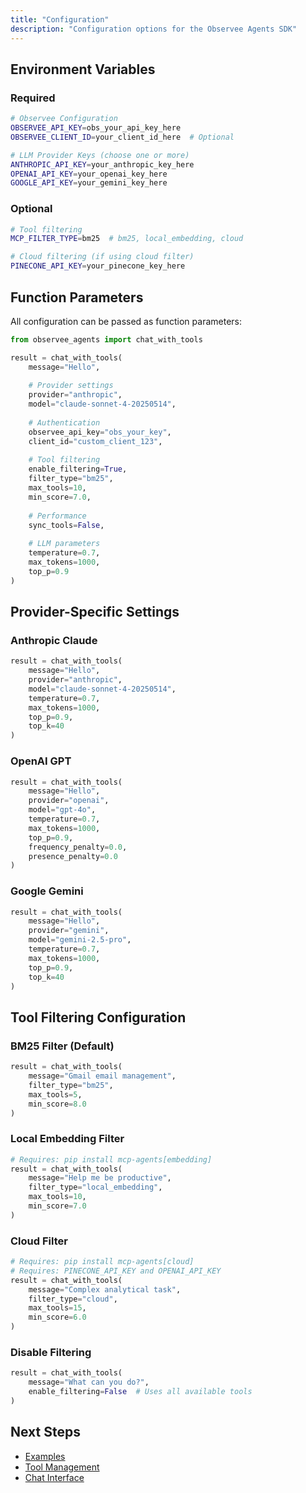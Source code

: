 ```yaml
---
title: "Configuration"
description: "Configuration options for the Observee Agents SDK"
---
```


## Environment Variables

### Required

```bash
# Observee Configuration
OBSERVEE_API_KEY=obs_your_api_key_here
OBSERVEE_CLIENT_ID=your_client_id_here  # Optional

# LLM Provider Keys (choose one or more)
ANTHROPIC_API_KEY=your_anthropic_key_here
OPENAI_API_KEY=your_openai_key_here
GOOGLE_API_KEY=your_gemini_key_here
```

### Optional

```bash
# Tool filtering
MCP_FILTER_TYPE=bm25  # bm25, local_embedding, cloud

# Cloud filtering (if using cloud filter)
PINECONE_API_KEY=your_pinecone_key_here
```

## Function Parameters

All configuration can be passed as function parameters:

```python
from observee_agents import chat_with_tools

result = chat_with_tools(
    message="Hello",
    
    # Provider settings
    provider="anthropic",
    model="claude-sonnet-4-20250514",
    
    # Authentication
    observee_api_key="obs_your_key",
    client_id="custom_client_123",
    
    # Tool filtering
    enable_filtering=True,
    filter_type="bm25",
    max_tools=10,
    min_score=7.0,
    
    # Performance
    sync_tools=False,
    
    # LLM parameters
    temperature=0.7,
    max_tokens=1000,
    top_p=0.9
)
```

## Provider-Specific Settings

### Anthropic Claude

```python
result = chat_with_tools(
    message="Hello",
    provider="anthropic",
    model="claude-sonnet-4-20250514",
    temperature=0.7,
    max_tokens=1000,
    top_p=0.9,
    top_k=40
)
```

### OpenAI GPT

```python
result = chat_with_tools(
    message="Hello",
    provider="openai",
    model="gpt-4o",
    temperature=0.7,
    max_tokens=1000,
    top_p=0.9,
    frequency_penalty=0.0,
    presence_penalty=0.0
)
```

### Google Gemini

```python
result = chat_with_tools(
    message="Hello",
    provider="gemini",
    model="gemini-2.5-pro",
    temperature=0.7,
    max_tokens=1000,
    top_p=0.9,
    top_k=40
)
```

## Tool Filtering Configuration

### BM25 Filter (Default)

```python
result = chat_with_tools(
    message="Gmail email management",
    filter_type="bm25",
    max_tools=5,
    min_score=8.0
)
```

### Local Embedding Filter

```python
# Requires: pip install mcp-agents[embedding]
result = chat_with_tools(
    message="Help me be productive",
    filter_type="local_embedding",
    max_tools=10,
    min_score=7.0
)
```

### Cloud Filter

```python
# Requires: pip install mcp-agents[cloud]
# Requires: PINECONE_API_KEY and OPENAI_API_KEY
result = chat_with_tools(
    message="Complex analytical task",
    filter_type="cloud",
    max_tools=15,
    min_score=6.0
)
```

### Disable Filtering

```python
result = chat_with_tools(
    message="What can you do?",
    enable_filtering=False  # Uses all available tools
)
```




## Next Steps

- [Examples](/agentsdk/examples)
- [Tool Management](/agentsdk/tools)
- [Chat Interface](/agentsdk/chat)